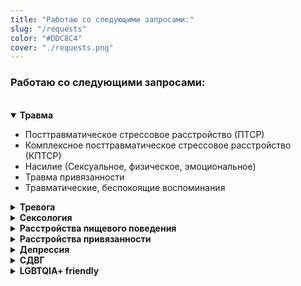 ```yaml
---
title: "Работаю со следующими запросами:"
slug: "/requests"
color: "#DDC8C4"
cover: "./requests.png"
---
```


### Работаю со следующими запросами:

<br />

<details open>
   <summary> <b> Травма </b> </summary>
    <ul>
        <li>Посттравматическое стрессовое расстройство (ПТСР)</li>
        <li>Комплексное посттравматическое стрессовое расстройство (КПТСР)</li>
        <li>Насилие (Сексуальное, физическое, эмоциональное)</li>
        <li>Травма привязанности</li>
        <li>Травматические, беспокоящие воспоминания</li>
    </ul>
</details>

<details>
 <summary> <b> Тревога </b> </summary>
    <ul>
        <li>Генерализованное тревожное расстройство</li>
        <li>Панические атаки/паническое расстройство</li>
        <li>Фобии</li>
        <li>Ночные кошмары</li>
        <li>Обсессивно-компульсивное расстройство (ОКР)</li>
    </ul>
</details>

<details>
 <summary> <b> Сексология </b> </summary>
    <ul>
        <li>Снижение или отсутсвие сексуального влечения</li>
        <li>Сложности в достижении оргазма</li>
        <li>Синдром тревожного ожидания сексуальной неудачи (СТОСН)</li>
        <li>Вагинизм, Диспареуния</li>
        <li>Сексуальные страхи</li>
        <li>Неудовлетворенность в сексуальных отношениях</li>
        <li>Ревность и измена</li>
        <li>Порнозависимость</li>
        <li>и другие</li>
    </ul>
</details>

<details>
 <summary> <b> Расстройства пищевого поведения </b> </summary>
    <ul>
        <li>Нервная анорексия</li>
        <li>Нервная булимия</li>
        <li>Орторексия</li>
        <li>Приступообразное переедание</li>
        <li>Компульсивное переедание</li>
        <li>Очистительное расстройтсво</li>
        <li>Синдром ночной еды</li>
        <li>Избегающее/Ограничительное расстройство приема пищи</li>
        <li>"Диета-срыв" </li>
    </ul>
</details>


<details>
    <summary>
        <b> Расстройства привязанности </b>
    </summary>

</details>


<details>
<summary>
  <b> Депрессия </b>
</summary>

</details>


<details>

<summary>
  <b> СДВГ </b>
</summary>

Синдром дефицита внимания с гиперактивностью (СДВГ) — это состояние, которое влияет на концентрацию, память и поведение.
Я являюсь СДВГ- информированным терапевтом.

</details>

<details>
<summary>
  <b> LGBTQIA+ friendly </b>
</summary>
.
</details>
